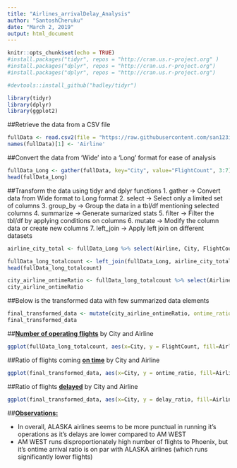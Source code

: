 ```yaml
---
title: "Airlines_arrivalDelay_Analysis"
author: "SantoshCheruku"
date: "March 2, 2019"
output: html_document
---
```


```r

knitr::opts_chunk$set(echo = TRUE)
#install.packages("tidyr", repos = "http://cran.us.r-project.org" )
#install.packages("dplyr", repos = "http://cran.us.r-project.org")
#install.packages("dplyr", repos = "http://cran.us.r-project.org")

#devtools::install_github("hadley/tidyr")

library(tidyr)
library(dplyr)
library(ggplot2)
```

##Retrieve the data from a CSV file
```r
fullData <- read.csv2(file = "https://raw.githubusercontent.com/san123i/CUNY/master/Semester1/607/Week5/data.csv", header = T, sep = ",",  na.strings = c("","NA"), blank.lines.skip = TRUE, stringsAsFactors = F)
names(fullData)[1] <- 'Airline'
```

##Convert the data from 'Wide' into a 'Long' format for ease of analysis
```r
fullData_Long <- gather(fullData, key="City", value="FlightCount", 3:7)
head(fullData_Long)

```

##Transform the data using tidyr and dplyr functions
    1. gather -> Convert data from Wide format to Long format 
    2. select -> Select only a limited set of columns
    3. group_by -> Group the data in a tbl/df mentioning selected columns
    4. summarize -> Generate sumarized stats
    5. filter -> Filter the tbl/df by applying conditions on columns
    6. mutate -> Modify the column data or create new columns
    7. left_join  -> Apply left join on different datasets
    

```r
airline_city_total <- fullData_Long %>% select(Airline, City, FlightCount) %>% group_by(Airline, City) %>% summarize(totalcount=sum(FlightCount))

fullData_long_totalcount <- left_join(fullData_Long, airline_city_total, by=c("Airline","City"))
head(fullData_long_totalcount)

city_airline_ontimeRatio <- fullData_long_totalcount %>% select(Airline, Status, City, FlightCount, totalcount) %>% mutate(ratio=FlightCount/totalcount) %>% filter(Status=='on time') %>% group_by(City, Airline) %>% select(City, Airline, ratio)
city_airline_ontimeRatio
```

##Below is the transformed data with few summarized data elements
```r

final_transformed_data <- mutate(city_airline_ontimeRatio, ontime_ratio=ratio, delay_ratio=1-ratio) %>% select(City, Airline, ontime_ratio, delay_ratio)
final_transformed_data

```

##<u>**Number of operating flights**</u> by City and Airline
```r
ggplot(fullData_long_totalcount, aes(x=City, y = FlightCount, fill=Airline)) + geom_bar(stat="identity", position = position_dodge())

```

##Ratio of flights coming <u>**on time**</u> by City and Airline
```r

ggplot(final_transformed_data, aes(x=City, y = ontime_ratio, fill=Airline)) + geom_bar(stat="identity", position = position_dodge())
```

##Ratio of flights <u>**delayed**</u> by City and Airline
```r

ggplot(final_transformed_data, aes(x=City, y = delay_ratio, fill=Airline)) + geom_bar(stat="identity", position = position_dodge())


```

##<u>**Observations:**</u>

  * In overall, ALASKA airlines seems to be more punctual in running it's operations as it's delays are lower compared to AM WEST
  * AM WEST runs disproportionately high number of flights to Phoenix, but it's ontime arrival ratio is on par with ALASKA airlines (which runs significantly lower flights)

